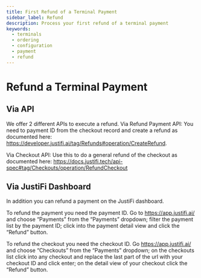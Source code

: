 ```yaml
---
title: First Refund of a Terminal Payment
sidebar_label: Refund
description: Process your first refund of a terminal payment
keywords:
  - terminals
  - ordering
  - configuration
  - payment
  - refund
---
```


# Refund a Terminal Payment

## Via API
We offer 2 different APIs to execute a refund.
Via Refund Payment API: You need to payment ID from the checkout record and create a refund as documented here: https://developer.justifi.ai/tag/Refunds#operation/CreateRefund.

Via Checkout API: Use this to do a general refund of the checkout as documented here: https://docs.justifi.tech/api-spec#tag/Checkouts/operation/RefundCheckout 

## Via JustiFi Dashboard
In addition you can refund a payment on the JustiFi dashboard.


To refund the payment you need the payment ID. 
Go to https://app.justifi.ai/ and choose “Payments” from the “Payments” dropdown; filter the payment list by the payment ID; click into the payment detail view and click the “Refund” button.


To refund the checkout you need the checkout ID. 
Go https://app.justifi.ai/ and choose “Checkouts” from the “Payments” dropdown; on the checkouts list click into any checkout and replace the last part of the url with your checkout ID and click enter; on the detail view of your checkout click the “Refund” button.

